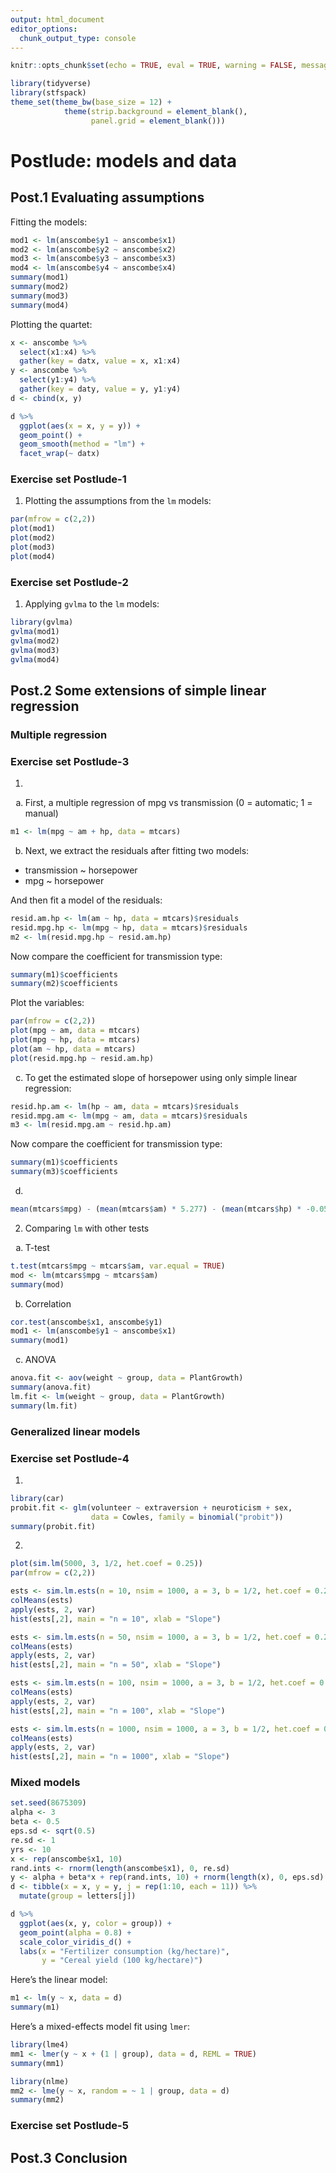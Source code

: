 ```yaml
---
output: html_document
editor_options: 
  chunk_output_type: console
---
```


```r
knitr::opts_chunk$set(echo = TRUE, eval = TRUE, warning = FALSE, message = FALSE, cache = TRUE)
```

```r
library(tidyverse)
library(stfspack)
theme_set(theme_bw(base_size = 12) + 
            theme(strip.background = element_blank(), 
                  panel.grid = element_blank())) 
```

# Postlude: models and data {#postlude}

## Post.1 Evaluating assumptions

Fitting the models: 

```r
mod1 <- lm(anscombe$y1 ~ anscombe$x1)
mod2 <- lm(anscombe$y2 ~ anscombe$x2)
mod3 <- lm(anscombe$y3 ~ anscombe$x3)
mod4 <- lm(anscombe$y4 ~ anscombe$x4)
summary(mod1)
summary(mod2)
summary(mod3)
summary(mod4)
```

Plotting the quartet:

```r
x <- anscombe %>% 
  select(x1:x4) %>%
  gather(key = datx, value = x, x1:x4)
y <- anscombe %>% 
  select(y1:y4) %>%
  gather(key = daty, value = y, y1:y4)
d <- cbind(x, y)

d %>% 
  ggplot(aes(x = x, y = y)) + 
  geom_point() +
  geom_smooth(method = "lm") +
  facet_wrap(~ datx)
```

### Exercise set Postlude-1

1. Plotting the assumptions from the `lm` models:

```r
par(mfrow = c(2,2))
plot(mod1)
plot(mod2)
plot(mod3)
plot(mod4)
```

### Exercise set Postlude-2

1. Applying `gvlma` to the `lm` models:

```r
library(gvlma)
gvlma(mod1)
gvlma(mod2)
gvlma(mod3)
gvlma(mod4)
```

## Post.2 Some extensions of simple linear regression

### Multiple regression

### Exercise set Postlude-3

1. 

a. First, a multiple regression of mpg vs transmission (0 = automatic; 1 = manual)

```r
m1 <- lm(mpg ~ am + hp, data = mtcars)
```

b. Next, we extract the residuals after fitting two models:

  - transmission ~ horsepower
  - mpg ~ horsepower
  
And then fit a model of the residuals:

```r
resid.am.hp <- lm(am ~ hp, data = mtcars)$residuals
resid.mpg.hp <- lm(mpg ~ hp, data = mtcars)$residuals
m2 <- lm(resid.mpg.hp ~ resid.am.hp)
```

Now compare the coefficient for transmission type:

```r
summary(m1)$coefficients
summary(m2)$coefficients
```

Plot the variables:

```r
par(mfrow = c(2,2))
plot(mpg ~ am, data = mtcars)
plot(mpg ~ hp, data = mtcars)
plot(am ~ hp, data = mtcars)
plot(resid.mpg.hp ~ resid.am.hp)
```

c. To get the estimated slope of horsepower using only simple linear regression:

```r
resid.hp.am <- lm(hp ~ am, data = mtcars)$residuals
resid.mpg.am <- lm(mpg ~ am, data = mtcars)$residuals
m3 <- lm(resid.mpg.am ~ resid.hp.am)
```

Now compare the coefficient for transmission type:

```r
summary(m1)$coefficients
summary(m3)$coefficients
```

d. 

```r
mean(mtcars$mpg) - (mean(mtcars$am) * 5.277) - (mean(mtcars$hp) * -0.0588)
```

2. Comparing `lm` with other tests

a. T-test
```r
t.test(mtcars$mpg ~ mtcars$am, var.equal = TRUE)
mod <- lm(mtcars$mpg ~ mtcars$am)
summary(mod)
```

b. Correlation
```r
cor.test(anscombe$x1, anscombe$y1)
mod1 <- lm(anscombe$y1 ~ anscombe$x1)
summary(mod1)
```

c. ANOVA
```r
anova.fit <- aov(weight ~ group, data = PlantGrowth)
summary(anova.fit)
lm.fit <- lm(weight ~ group, data = PlantGrowth)
summary(lm.fit)
```

### Generalized linear models

### Exercise set Postlude-4

1. 

```r
library(car)
probit.fit <- glm(volunteer ~ extraversion + neuroticism + sex, 
                  data = Cowles, family = binomial("probit"))
summary(probit.fit)
```

2. 

```r
plot(sim.lm(5000, 3, 1/2, het.coef = 0.25))
par(mfrow = c(2,2))

ests <- sim.lm.ests(n = 10, nsim = 1000, a = 3, b = 1/2, het.coef = 0.25)
colMeans(ests)
apply(ests, 2, var)
hist(ests[,2], main = "n = 10", xlab = "Slope")

ests <- sim.lm.ests(n = 50, nsim = 1000, a = 3, b = 1/2, het.coef = 0.25)
colMeans(ests)
apply(ests, 2, var)
hist(ests[,2], main = "n = 50", xlab = "Slope")

ests <- sim.lm.ests(n = 100, nsim = 1000, a = 3, b = 1/2, het.coef = 0.25)
colMeans(ests)
apply(ests, 2, var)
hist(ests[,2], main = "n = 100", xlab = "Slope")

ests <- sim.lm.ests(n = 1000, nsim = 1000, a = 3, b = 1/2, het.coef = 0.25)
colMeans(ests)
apply(ests, 2, var)
hist(ests[,2], main = "n = 1000", xlab = "Slope")
```

### Mixed models

```r
set.seed(8675309)
alpha <- 3
beta <- 0.5
eps.sd <- sqrt(0.5)
re.sd <- 1
yrs <- 10
x <- rep(anscombe$x1, 10)
rand.ints <- rnorm(length(anscombe$x1), 0, re.sd)
y <- alpha + beta*x + rep(rand.ints, 10) + rnorm(length(x), 0, eps.sd)
d <- tibble(x = x, y = y, j = rep(1:10, each = 11)) %>% 
  mutate(group = letters[j])
```

```r
d %>% 
  ggplot(aes(x, y, color = group)) +
  geom_point(alpha = 0.8) + 
  scale_color_viridis_d() + 
  labs(x = "Fertilizer consumption (kg/hectare)", 
       y = "Cereal yield (100 kg/hectare)")
```

Here's the linear model:

```r
m1 <- lm(y ~ x, data = d)
summary(m1)
```

Here's a mixed-effects model fit using `lmer`:

```r
library(lme4)
mm1 <- lmer(y ~ x + (1 | group), data = d, REML = TRUE)
summary(mm1)
```


```r
library(nlme)
mm2 <- lme(y ~ x, random = ~ 1 | group, data = d)
summary(mm2)
```

### Exercise set Postlude-5

## Post.3 Conclusion

